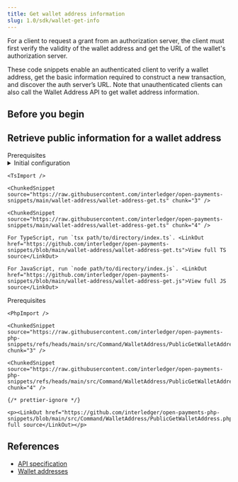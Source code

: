 ```yaml
---
title: Get wallet address information
slug: 1.0/sdk/wallet-get-info
---
```



For a client to request a grant from an authorization server, the client must first verify the validity of the wallet address and get the URL of the wallet's authorization server.

These code snippets enable an authenticated client to verify a wallet address, get the basic information required to construct a new transaction, and discover the auth server’s URL. Note that unauthenticated clients can also call the Wallet Address API to get wallet address information.

## Before you begin

<Begin />

## Retrieve public information for a wallet address

<Tabs>
  <TabItem label="TypeScript/JavaScript" icon="seti:javascript">
    <LinkButton href="https://github.com/interledger/open-payments-snippets/blob/main/README.md#prerequisites" target="_blank" icon="external" iconPlacement="start">Prerequisites</LinkButton>
    <details><summary>Initial configuration</summary><Ts /></details>

    <TsImport />

    <ChunkedSnippet source="https://raw.githubusercontent.com/interledger/open-payments-snippets/main/wallet-address/wallet-address-get.ts" chunk="3" />

    <ChunkedSnippet source="https://raw.githubusercontent.com/interledger/open-payments-snippets/main/wallet-address/wallet-address-get.ts" chunk="4" />

    For TypeScript, run `tsx path/to/directory/index.ts`. <LinkOut href="https://github.com/interledger/open-payments-snippets/blob/main/wallet-address/wallet-address-get.ts">View full TS source</LinkOut>

    For JavaScript, run `node path/to/directory/index.js`. <LinkOut href="https://github.com/interledger/open-payments-snippets/blob/main/wallet-address/wallet-address-get.js">View full JS source</LinkOut>
  </TabItem>

  <TabItem label="PHP" icon="seti:php">
    <LinkButton href="https://github.com/interledger/open-payments-php-snippets/blob/main/README.md#prerequisites" target="_blank" icon="external" iconPlacement="start">Prerequisites</LinkButton>

    <PhpImport />

    <ChunkedSnippet source="https://raw.githubusercontent.com/interledger/open-payments-php-snippets/refs/heads/main/src/Command/WalletAddress/PublicGetWalletAddress.php" chunk="3" />

    <ChunkedSnippet source="https://raw.githubusercontent.com/interledger/open-payments-php-snippets/refs/heads/main/src/Command/WalletAddress/PublicGetWalletAddress.php" chunk="4" />

    {/* prettier-ignore */}

    <p><LinkOut href="https://github.com/interledger/open-payments-php-snippets/blob/main/src/Command/WalletAddress/PublicGetWalletAddress.php">View full source</LinkOut></p>
  </TabItem>
</Tabs>

## References

* [API specification](/1.0/apis/wallet-address-server/operations/get-wallet-address)
* [Wallet addresses](/1.0/concepts/wallet-addresses)
